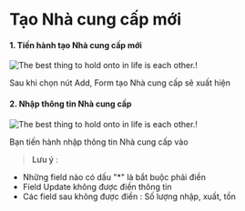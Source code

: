 # Tạo Nhà cung cấp mới

#### 1. Tiến hành tạo Nhà cung cấp mới

![The best thing to hold onto in life is each other.!](https://raw.githubusercontent.com/tuan2099/Images/main/Screenshot_13.png)

Sau khi chọn nút Add, Form tạo Nhà cung cấp sẽ xuất hiện

#### 2. Nhập thông tin Nhà cung cấp

![The best thing to hold onto in life is each other.!](https://raw.githubusercontent.com/tuan2099/Images/main/Screenshot_25.png)

Bạn tiến hành nhập thông tin Nhà cung cấp vào

> **Lưu ý** :

- Những field nào có dấu "\*" là bắt buộc phải điền
- Field Update không được điền thông tin
- Các field sau không được điền : Số lượng nhập, xuất, tồn
